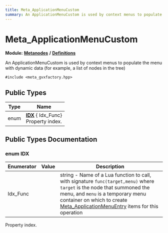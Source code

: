 ```yaml
---
title: Meta_ApplicationMenuCustom
summary: An ApplicationMenuCustom is used by context menus to populate the menu with dynamic data (for example, a list of nodes in the tree) 
---
```


# Meta_ApplicationMenuCustom

**Module:** **[Metanodes](../../modules/metanodes/index.mdx)** **/** **[Definitions](../../modules/metanodes/definitions.mdx)**

An ApplicationMenuCustom is used by context menus to populate the menu with dynamic data (for example, a list of nodes in the tree) 

`#include <meta_gvxfactory.hpp>`

## Public Types

| Type           | Name           |
| -------------- | -------------- |
| enum| **[IDX](#enum-idx)** { Idx_Func}<br />Property index.  |

## Public Types Documentation

### enum IDX

| Enumerator | Value | Description |
| ---------- | ----- | ----------- |
| Idx_Func | | string - Name of a Lua function to call, with signature `func(target,menu)` where `target` is the node that summoned the menu, and `menu` is a temporary menu container on which to create [Meta_ApplicationMenuEntry](../metanodes/meta-application-menu-entry.mdx) items for this operation   |

Property index. 
